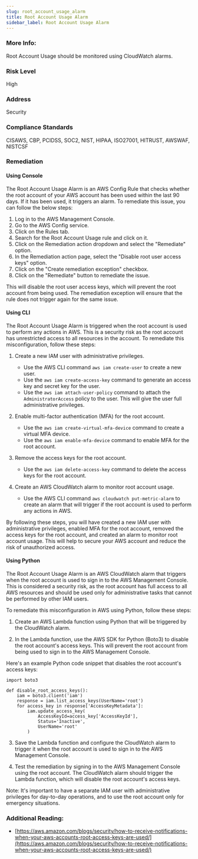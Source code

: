 ```yaml
---
slug: root_account_usage_alarm
title: Root Account Usage Alarm
sidebar_label: Root Account Usage Alarm
---
```


### More Info:

Root Account Usage should be monitored using CloudWatch alarms.

### Risk Level

High

### Address

Security

### Compliance Standards

CISAWS, CBP, PCIDSS, SOC2, NIST, HIPAA, ISO27001, HITRUST, AWSWAF, NISTCSF

### Remediation

#### Using Console

The Root Account Usage Alarm is an AWS Config Rule that checks whether the root account of your AWS account has been used within the last 90 days. If it has been used, it triggers an alarm. To remediate this issue, you can follow the below steps:

1. Log in to the AWS Management Console.
2. Go to the AWS Config service.
3. Click on the Rules tab.
4. Search for the Root Account Usage rule and click on it.
5. Click on the Remediation action dropdown and select the "Remediate" option.
6. In the Remediation action page, select the "Disable root user access keys" option.
7. Click on the "Create remediation exception" checkbox.
8. Click on the "Remediate" button to remediate the issue.

This will disable the root user access keys, which will prevent the root account from being used. The remediation exception will ensure that the rule does not trigger again for the same issue.

#### Using CLI

The Root Account Usage Alarm is triggered when the root account is used to perform any actions in AWS. This is a security risk as the root account has unrestricted access to all resources in the account. To remediate this misconfiguration, follow these steps:

1. Create a new IAM user with administrative privileges.
   - Use the AWS CLI command `aws iam create-user` to create a new user.
   - Use the `aws iam create-access-key` command to generate an access key and secret key for the user.
   - Use the `aws iam attach-user-policy` command to attach the `AdministratorAccess` policy to the user. This will give the user full administrative privileges.

2. Enable multi-factor authentication (MFA) for the root account.
   - Use the `aws iam create-virtual-mfa-device` command to create a virtual MFA device.
   - Use the `aws iam enable-mfa-device` command to enable MFA for the root account.

3. Remove the access keys for the root account.
   - Use the `aws iam delete-access-key` command to delete the access keys for the root account.

4. Create an AWS CloudWatch alarm to monitor root account usage.
   - Use the AWS CLI command `aws cloudwatch put-metric-alarm` to create an alarm that will trigger if the root account is used to perform any actions in AWS.

By following these steps, you will have created a new IAM user with administrative privileges, enabled MFA for the root account, removed the access keys for the root account, and created an alarm to monitor root account usage. This will help to secure your AWS account and reduce the risk of unauthorized access.

#### Using Python

The Root Account Usage Alarm is an AWS CloudWatch alarm that triggers when the root account is used to sign in to the AWS Management Console. This is considered a security risk, as the root account has full access to all AWS resources and should be used only for administrative tasks that cannot be performed by other IAM users.

To remediate this misconfiguration in AWS using Python, follow these steps:

1. Create an AWS Lambda function using Python that will be triggered by the CloudWatch alarm.

2. In the Lambda function, use the AWS SDK for Python (Boto3) to disable the root account's access keys. This will prevent the root account from being used to sign in to the AWS Management Console.

Here's an example Python code snippet that disables the root account's access keys:

```
import boto3

def disable_root_access_keys():
    iam = boto3.client('iam')
    response = iam.list_access_keys(UserName='root')
    for access_key in response['AccessKeyMetadata']:
        iam.update_access_key(
            AccessKeyId=access_key['AccessKeyId'],
            Status='Inactive',
            UserName='root'
        )
```

3. Save the Lambda function and configure the CloudWatch alarm to trigger it when the root account is used to sign in to the AWS Management Console.

4. Test the remediation by signing in to the AWS Management Console using the root account. The CloudWatch alarm should trigger the Lambda function, which will disable the root account's access keys.

Note: It's important to have a separate IAM user with administrative privileges for day-to-day operations, and to use the root account only for emergency situations.

### Additional Reading:

- [https://aws.amazon.com/blogs/security/how-to-receive-notifications-when-your-aws-accounts-root-access-keys-are-used/](https://aws.amazon.com/blogs/security/how-to-receive-notifications-when-your-aws-accounts-root-access-keys-are-used/) 

